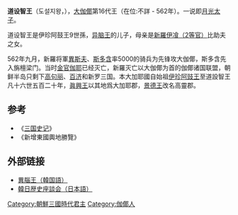 '''道设智王'''（도설지왕，{{bd|？||562年|}}），[[大伽倻|大伽倻]]第16代王（在位:不詳 - 562年）。一说即[[月光太子|月光太子]]。

道设智王是伊珍阿鼓王9世孫，[[异脑王|异脑王]]的儿子，母亲是[[新羅|新羅]][[新罗#官位制度|伊飡（2等官）]]比助夫之女。

562年九月，新羅将軍[[異斯夫|異斯夫]]、[[斯多含|斯多含]]率5000的骑兵为先锋攻大伽倻，斯多含先入旃檀梁门。当时[[金官伽倻|金官伽耶]]已经灭亡，新羅灭亡以大伽倻为首的伽倻诸国联盟，朝鲜半岛只剩下[[高句丽|高句丽]]、[[百济|百济]]和新罗三国。本大加耶國自始祖[[伊珍阿豉王|伊珍阿豉王]]至道設智王凡十六世五百二十年，[[眞興王|眞興王]]以其地爲大加耶郡，[[景德王|景德王]]改名高靈郡。

== 参考 ==
* 《[[三国史记|三国史记]]》
* 《新增東國輿地勝覽》

== 外部链接 ==
*[http://koreandb.nate.com/history/people/detail?sn=1495 異腦王（韓国語）]{{dead link|date=2018年1月 |bot=InternetArchiveBot |fix-attempted=yes }}
*[http://www.searchnavi.com/~hp/rekishi/youyaku/21-1.htm 韓日歴史座談会（日本語）]

[[Category:朝鮮三國時代君主|Category:朝鮮三國時代君主]]
[[Category:伽倻人|Category:伽倻人]]